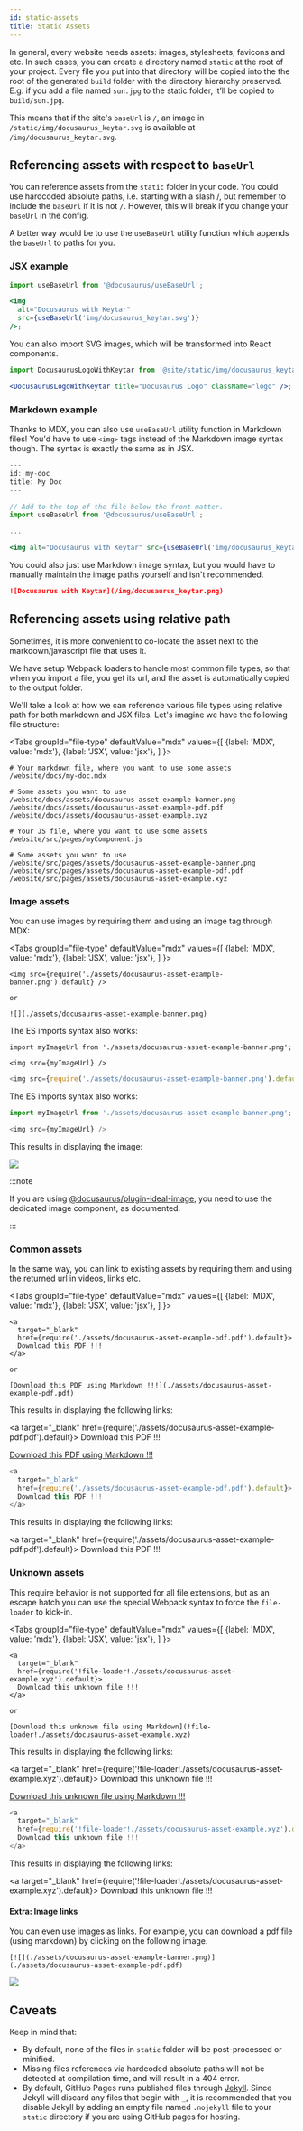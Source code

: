 ```yaml
---
id: static-assets
title: Static Assets
---
```


In general, every website needs assets: images, stylesheets, favicons and etc. In such cases, you can create a directory named `static` at the root of your project. Every file you put into that directory will be copied into the the root of the generated `build` folder with the directory hierarchy preserved. E.g. if you add a file named `sun.jpg` to the static folder, it’ll be copied to `build/sun.jpg`.

This means that if the site's `baseUrl` is `/`, an image in `/static/img/docusaurus_keytar.svg` is available at `/img/docusaurus_keytar.svg`.

## Referencing assets with respect to `baseUrl`

You can reference assets from the `static` folder in your code. You could use hardcoded absolute paths, i.e. starting with a slash /, but remember to include the `baseUrl` if it is not `/`. However, this will break if you change your `baseUrl` in the config.

A better way would be to use the `useBaseUrl` utility function which appends the `baseUrl` to paths for you.

### JSX example

```jsx title="MyComponent.js"
import useBaseUrl from '@docusaurus/useBaseUrl';

<img
  alt="Docusaurus with Keytar"
  src={useBaseUrl('img/docusaurus_keytar.svg')}
/>;
```

You can also import SVG images, which will be transformed into React components.

```jsx title="MyComponent.js"
import DocusaurusLogoWithKeytar from '@site/static/img/docusaurus_keytar.svg';

<DocusaurusLogoWithKeytar title="Docusaurus Logo" className="logo" />;
```

### Markdown example

Thanks to MDX, you can also use `useBaseUrl` utility function in Markdown files! You'd have to use `<img>` tags instead of the Markdown image syntax though. The syntax is exactly the same as in JSX.

```jsx title="my-doc.mdx"
---
id: my-doc
title: My Doc
---

// Add to the top of the file below the front matter.
import useBaseUrl from '@docusaurus/useBaseUrl';

...

<img alt="Docusaurus with Keytar" src={useBaseUrl('img/docusaurus_keytar.svg')} />
```

You could also just use Markdown image syntax, but you would have to manually maintain the image paths yourself and isn't recommended.

```md title="my-doc.md"
![Docusaurus with Keytar](/img/docusaurus_keytar.png)
```

## Referencing assets using relative path

Sometimes, it is more convenient to co-locate the asset next to the markdown/javascript file that uses it.

We have setup Webpack loaders to handle most common file types, so that when you import a file, you get its url, and the asset is automatically copied to the output folder.

We'll take a look at how we can reference various file types using relative path for both markdown and JSX files. Let's imagine we have the following file structure:

<Tabs
  groupId="file-type"
  defaultValue="mdx"
  values={[
    {label: 'MDX', value: 'mdx'},
    {label: 'JSX', value: 'jsx'},
  ]
}>
<TabItem value="mdx">

```
# Your markdown file, where you want to use some assets 
/website/docs/my-doc.mdx

# Some assets you want to use
/website/docs/assets/docusaurus-asset-example-banner.png
/website/docs/assets/docusaurus-asset-example-pdf.pdf
/website/docs/assets/docusaurus-asset-example.xyz
```
</TabItem>
<TabItem value="jsx">

```
# Your JS file, where you want to use some assets 
/website/src/pages/myComponent.js

# Some assets you want to use
/website/src/pages/assets/docusaurus-asset-example-banner.png
/website/src/pages/assets/docusaurus-asset-example-pdf.pdf
/website/src/pages/assets/docusaurus-asset-example.xyz
```
</TabItem>
</Tabs>

### Image assets

You can use images by requiring them and using an image tag through MDX:

<Tabs
  groupId="file-type"
  defaultValue="mdx"
  values={[
    {label: 'MDX', value: 'mdx'},
    {label: 'JSX', value: 'jsx'},
  ]
}>
<TabItem value="mdx">

```mdx title="my-doc.mdx"
<img src={require('./assets/docusaurus-asset-example-banner.png').default} />

or

![](./assets/docusaurus-asset-example-banner.png)
```

The ES imports syntax also works:

```mdx title="my-doc.mdx"
import myImageUrl from './assets/docusaurus-asset-example-banner.png';

<img src={myImageUrl} />
```


</TabItem>
<TabItem value="jsx">

```js title="myComponent.js"
<img src={require('./assets/docusaurus-asset-example-banner.png').default} />
```

The ES imports syntax also works:

```js title="myComponent.js"
import myImageUrl from './assets/docusaurus-asset-example-banner.png';

<img src={myImageUrl} />
```

</TabItem>
</Tabs>

This results in displaying the image:

![](./assets/docusaurus-asset-example-banner.png)

:::note

If you are using [@docusaurus/plugin-ideal-image](./using-plugins.md#docusaurusplugin-ideal-image), you need to use the dedicated image component, as documented.

:::

### Common assets

In the same way, you can link to existing assets by requiring them and using the returned url in videos, links etc.

<Tabs
  groupId="file-type"
  defaultValue="mdx"
  values={[
    {label: 'MDX', value: 'mdx'},
    {label: 'JSX', value: 'jsx'},
  ]
}>
<TabItem value="mdx">

```mdx title="my-doc.mdx"
<a
  target="_blank"
  href={require('./assets/docusaurus-asset-example-pdf.pdf').default}>
  Download this PDF !!!
</a>

or 

[Download this PDF using Markdown !!!](./assets/docusaurus-asset-example-pdf.pdf)
```

This results in displaying the following links:

<a
  target="_blank"
  href={require('./assets/docusaurus-asset-example-pdf.pdf').default}>
  Download this PDF !!!
</a>


[Download this PDF using Markdown !!!](./assets/docusaurus-asset-example-pdf.pdf)
</TabItem>
<TabItem value="jsx">

```js title="myComponent.js"
<a
  target="_blank"
  href={require('./assets/docusaurus-asset-example-pdf.pdf').default}>
  Download this PDF !!!
</a>
```

This results in displaying the following links:

<a
  target="_blank"
  href={require('./assets/docusaurus-asset-example-pdf.pdf').default}>
  Download this PDF !!!
</a>
</TabItem>
</Tabs>

### Unknown assets

This require behavior is not supported for all file extensions, but as an escape hatch you can use the special Webpack syntax to force the `file-loader` to kick-in.

<Tabs
  groupId="file-type"
  defaultValue="mdx"
  values={[
    {label: 'MDX', value: 'mdx'},
    {label: 'JSX', value: 'jsx'},
  ]
}>
<TabItem value="mdx">

```mdx title="my-doc.mdx"
<a
  target="_blank"
  href={require('!file-loader!./assets/docusaurus-asset-example.xyz').default}>
  Download this unknown file !!!
</a>

or

[Download this unknown file using Markdown](!file-loader!./assets/docusaurus-asset-example.xyz)
```

This results in displaying the following links:

<a
  target="_blank"
  href={require('!file-loader!./assets/docusaurus-asset-example.xyz').default}>
  Download this unknown file !!!
</a>

[Download this unknown file using Markdown !!!](!file-loader!./assets/docusaurus-asset-example.xyz)

</TabItem>
<TabItem value="jsx">

```js title="myComponent.js"
<a
  target="_blank"
  href={require('!file-loader!./assets/docusaurus-asset-example.xyz').default}>
  Download this unknown file !!!
</a>
```

This results in displaying the following links:

<a
  target="_blank"
  href={require('!file-loader!./assets/docusaurus-asset-example.xyz').default}>
  Download this unknown file !!!
</a>

</TabItem>
</Tabs>

#### Extra: Image links

You can even use images as links. For example, you can download a pdf file (using markdown) by clicking on the following image.

```mdx title="my-doc.mdx"
[![](./assets/docusaurus-asset-example-banner.png)](./assets/docusaurus-asset-example-pdf.pdf)
```

[![](./assets/docusaurus-asset-example-banner.png)](./assets/docusaurus-asset-example-pdf.pdf)


## Caveats

Keep in mind that:

- By default, none of the files in `static` folder will be post-processed or minified.
- Missing files references via hardcoded absolute paths will not be detected at compilation time, and will result in a 404 error.
- By default, GitHub Pages runs published files through [Jekyll](https://jekyllrb.com/). Since Jekyll will discard any files that begin with `_`, it is recommended that you disable Jekyll by adding an empty file named `.nojekyll` file to your `static` directory if you are using GitHub pages for hosting.
